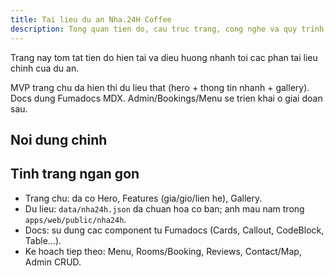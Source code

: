 ```yaml
---
title: Tai lieu du an Nha.24H Coffee
description: Tong quan tien do, cau truc trang, cong nghe va quy trinh
---
```


Trang nay tom tat tien do hien tai va dieu huong nhanh toi cac phan tai lieu chinh cua du an.

<Callout type="info" title="Tien do hien tai">
MVP trang chu da hien thi du lieu that (hero + thong tin nhanh + gallery). Docs dung Fumadocs MDX. Admin/Bookings/Menu se trien khai o giai doan sau.
</Callout>

## Noi dung chinh

<Cards>
  <Card title="Trang chu" href="/docs/trang-chu" description="Cau truc section, mapping du lieu, SEO, hinh anh" />
  <Card title="Cong nghe" href="/docs/cong-nghe" description="Next.js 15, React 19, Tailwind v4, shadcn/ui, Fumadocs, Convex" />
  <Card title="Workflows" href="/docs/workflows" description="Quy uoc du lieu, cach chay dev/build, quy trinh cap nhat" />
  <Card title="Admin" href="/docs/admin" description="Ke hoach khu vuc quan tri: schema, CRUD, lo trinh" />
  <Card title="Ve quan cafe" href="/docs/ve-quan-cafe" description="Thong tin tu data/nha24h.json: dia chi, gio mo cua, amenities" />
</Cards>

## Tinh trang ngan gon

- Trang chu: da co Hero, Features (gia/gio/lien he), Gallery.
- Du lieu: `data/nha24h.json` da chuan hoa co ban; anh mau nam trong `apps/web/public/nha24h`.
- Docs: su dung cac component tu Fumadocs (Cards, Callout, CodeBlock, Table...).
- Ke hoach tiep theo: Menu, Rooms/Booking, Reviews, Contact/Map, Admin CRUD.

